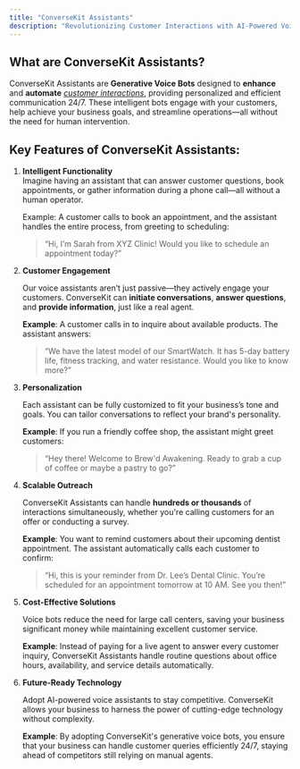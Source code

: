 ```yaml
---
title: "ConverseKit Assistants"
description: "Revolutionizing Customer Interactions with AI-Powered Voice Bots."
---
```


## What are ConverseKit Assistants?

ConverseKit Assistants are **Generative Voice Bots** designed to **enhance** and **automate** _<u>customer interactions</u>_, providing personalized and efficient communication 24/7. These intelligent bots engage with your customers, help achieve your business goals, and streamline operations—all without the need for human intervention.

## Key Features of ConverseKit Assistants:

1. **Intelligent Functionality**\
   Imagine having an assistant that can answer customer questions, book appointments, or gather information during a phone call—all without a human operator.

   Example: A customer calls to book an appointment, and the assistant handles the entire process, from greeting to scheduling:

   > “Hi, I’m Sarah from XYZ Clinic\! Would you like to schedule an appointment today?”
2. **Customer Engagement**

   Our voice assistants aren’t just passive—they actively engage your customers. ConverseKit can **initiate conversations**, **answer questions**, and **provide information**, just like a real agent.

   **Example**: A customer calls in to inquire about available products. The assistant answers:

   > “We have the latest model of our SmartWatch. It has 5-day battery life, fitness tracking, and water resistance. Would you like to know more?”
3. **Personalization**

   Each assistant can be fully customized to fit your business’s tone and goals. You can tailor conversations to reflect your brand's personality.

   **Example**: If you run a friendly coffee shop, the assistant might greet customers:

   > “Hey there\! Welcome to Brew'd Awakening. Ready to grab a cup of coffee or maybe a pastry to go?”
4. **Scalable Outreach**

   ConverseKit Assistants can handle **hundreds or thousands** of interactions simultaneously, whether you're calling customers for an offer or conducting a survey.

   **Example**: You want to remind customers about their upcoming dentist appointment. The assistant automatically calls each customer to confirm:

   > “Hi, this is your reminder from Dr. Lee’s Dental Clinic. You’re scheduled for an appointment tomorrow at 10 AM. See you then\!”
5. **Cost-Effective Solutions**

   Voice bots reduce the need for large call centers, saving your business significant money while maintaining excellent customer service.

   **Example**: Instead of paying for a live agent to answer every customer inquiry, ConverseKit Assistants handle routine questions about office hours, availability, and service details automatically.
6. **Future-Ready Technology**

   Adopt AI-powered voice assistants to stay competitive. ConverseKit allows your business to harness the power of cutting-edge technology without complexity.

   **Example**: By adopting ConverseKit's generative voice bots, you ensure that your business can handle customer queries efficiently 24/7, staying ahead of competitors still relying on manual agents.